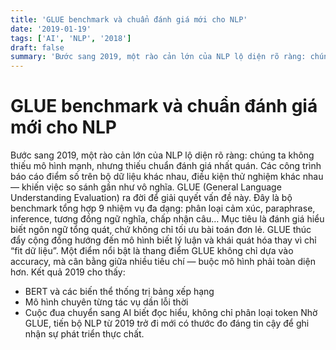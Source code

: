 ```yaml
---
title: 'GLUE benchmark và chuẩn đánh giá mới cho NLP'
date: '2019-01-19'
tags: ['AI', 'NLP', '2018']
draft: false
summary: 'Bước sang 2019, một rào cản lớn của NLP lộ diện rõ ràng: chúng ta không thiếu mô hình mạnh, nhưng th'
---
```


# GLUE benchmark và chuẩn đánh giá mới cho NLP

Bước sang 2019, một rào cản lớn của NLP lộ diện rõ ràng: chúng ta không thiếu mô hình mạnh, nhưng thiếu chuẩn đánh giá nhất quán. Các công trình báo cáo điểm số trên bộ dữ liệu khác nhau, điều kiện thử nghiệm khác nhau — khiến việc so sánh gần như vô nghĩa.
GLUE (General Language Understanding Evaluation) ra đời để giải quyết vấn đề này. Đây là bộ benchmark tổng hợp 9 nhiệm vụ đa dạng: phân loại cảm xúc, paraphrase, inference, tương đồng ngữ nghĩa, chấp nhận câu… Mục tiêu là đánh giá hiểu biết ngôn ngữ tổng quát, chứ không chỉ tối ưu bài toán đơn lẻ.
GLUE thúc đẩy cộng đồng hướng đến mô hình biết lý luận và khái quát hóa thay vì chỉ “fit dữ liệu”. Một điểm nổi bật là thang điểm GLUE không chỉ dựa vào accuracy, mà cân bằng giữa nhiều tiêu chí — buộc mô hình phải toàn diện hơn.
Kết quả 2019 cho thấy:
- BERT và các biến thể thống trị bảng xếp hạng
- Mô hình chuyên từng tác vụ dần lỗi thời
- Cuộc đua chuyển sang AI biết đọc hiểu, không chỉ phân loại token
Nhờ GLUE, tiến bộ NLP từ 2019 trở đi mới có thước đo đáng tin cậy để ghi nhận sự phát triển thực chất.